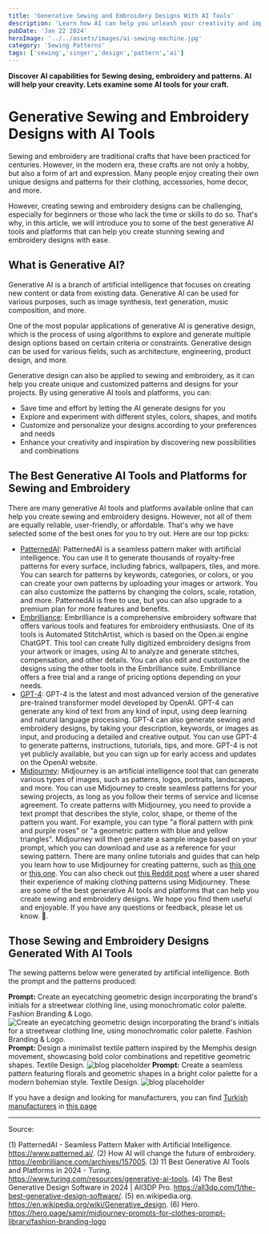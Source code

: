 ```yaml
---
title: 'Generative Sewing and Embroidery Designs With AI Tools'
description: 'Learn how AI can help you unleash your creativity and improve your sewing skills. In this page, you will discover some AI tools that can assist you with designing, embroidering, and patterning your projects. Whether you want to create unique designs, generate realistic embroidery, or optimize your patterns, AI can help you achieve your goals. Explore the AI capabilities for sewing and find out how to use them for your craft.'
pubDate: 'Jan 22 2024'
heroImage: '../../assets/images/ai-sewing-machine.jpg'
category: 'Sewing Patterns'
tags: ['sewing','singer','design','pattern','ai']
---
```


**Discover AI capabilities for Sewing desing, embroidery and patterns. AI will help your creavity. Lets examine some AI tools for your craft.**

# Generative Sewing and Embroidery Designs with AI Tools

Sewing and embroidery are traditional crafts that have been practiced for centuries. However, in the modern era, these crafts are not only a hobby, but also a form of art and expression. Many people enjoy creating their own unique designs and patterns for their clothing, accessories, home decor, and more.

However, creating sewing and embroidery designs can be challenging, especially for beginners or those who lack the time or skills to do so. That's why, in this article, we will introduce you to some of the best generative AI tools and platforms that can help you create stunning sewing and embroidery designs with ease.

## What is Generative AI?

Generative AI is a branch of artificial intelligence that focuses on creating new content or data from existing data. Generative AI can be used for various purposes, such as image synthesis, text generation, music composition, and more.

One of the most popular applications of generative AI is generative design, which is the process of using algorithms to explore and generate multiple design options based on certain criteria or constraints. Generative design can be used for various fields, such as architecture, engineering, product design, and more.

Generative design can also be applied to sewing and embroidery, as it can help you create unique and customized patterns and designs for your projects. By using generative AI tools and platforms, you can:

- Save time and effort by letting the AI generate designs for you
- Explore and experiment with different styles, colors, shapes, and motifs
- Customize and personalize your designs according to your preferences and needs
- Enhance your creativity and inspiration by discovering new possibilities and combinations

## The Best Generative AI Tools and Platforms for Sewing and Embroidery

There are many generative AI tools and platforms available online that can help you create sewing and embroidery designs. However, not all of them are equally reliable, user-friendly, or affordable. That's why we have selected some of the best ones for you to try out. Here are our top picks:

- [PatternedAI](https://www.patterned.ai/): PatternedAI is a seamless pattern maker with artificial intelligence. You can use it to generate thousands of royalty-free patterns for every surface, including fabrics, wallpapers, tiles, and more. You can search for patterns by keywords, categories, or colors, or you can create your own patterns by uploading your images or artwork. You can also customize the patterns by changing the colors, scale, rotation, and more. PatternedAI is free to use, but you can also upgrade to a premium plan for more features and benefits.
- [Embrilliance](https://embrilliance.com): Embrilliance is a comprehensive embroidery software that offers various tools and features for embroidery enthusiasts. One of its tools is Automated StitchArtist, which is based on the Open.ai engine ChatGPT. This tool can create fully digitized embroidery designs from your artwork or images, using AI to analyze and generate stitches, compensation, and other details. You can also edit and customize the designs using the other tools in the Embrilliance suite. Embrilliance offers a free trial and a range of pricing options depending on your needs.
- [GPT-4](https://chat.openai.com): GPT-4 is the latest and most advanced version of the generative pre-trained transformer model developed by OpenAI. GPT-4 can generate any kind of text from any kind of input, using deep learning and natural language processing. GPT-4 can also generate sewing and embroidery designs, by taking your description, keywords, or images as input, and producing a detailed and creative output. You can use GPT-4 to generate patterns, instructions, tutorials, tips, and more. GPT-4 is not yet publicly available, but you can sign up for early access and updates on the OpenAI website.
- [Midjourney](https://www.midjourney.com): Midjourney is an artificial intelligence tool that can generate various types of images, such as patterns, logos, portraits, landscapes, and more. You can use Midjourney to create seamless patterns for your sewing projects, as long as you follow their terms of service and license agreement.
To create patterns with Midjourney, you need to provide a text prompt that describes the style, color, shape, or theme of the pattern you want. For example, you can type "a floral pattern with pink and purple roses" or "a geometric pattern with blue and yellow triangles". Midjourney will then generate a sample image based on your prompt, which you can download and use as a reference for your sewing pattern.
There are many online tutorials and guides that can help you learn how to use Midjourney for creating patterns, such as [this one](https://www.youtube.com/watch?v=AIoab0gc_is) or [this one](https://www.youtube.com/watch?v=AIoab0gc_is). You can also check out [this Reddit post](https://www.reddit.com/r/midjourney/comments/ywj1vj/making_clothing_patterns_using_midjourney/) where a user shared their experience of making clothing patterns using Midjourney.
These are some of the best generative AI tools and platforms that can help you create sewing and embroidery designs. We hope you find them useful and enjoyable. If you have any questions or feedback, please let us know. 🙌.

## Those Sewing and Embroidery Designs Generated With AI Tools
The sewing patterns below were generated by artificial intelligence. Both the prompt and the patterns produced:

**Prompt:** Create an eyecatching geometric design incorporating the brand's initials for a streetwear clothing line, using monochromatic color palette. Fashion Branding & Logo.
![Create an eyecatching geometric design incorporating the brand's initials for a streetwear clothing line, using monochromatic color palette. Fashion Branding & Logo.](src/assets/images/eyecatching-geometric-design.webp)
**Prompt:** Design a minimalist textile pattern inspired by the Memphis design movement, showcasing bold color combinations and repetitive geometric shapes. Textile Design.
![blog placeholder](src/assets/images/repetitive-geometric-shapes.webp)
**Prompt:** Create a seamless pattern featuring florals and geometric shapes in a bright color palette for a modern bohemian style. Textile Design.
![blog placeholder](src/assets/images/seamless-pattern-featuring-florals-and-geometric-shapes.webp)

If you have a design and looking for manufacturers, you can find [Turkish manufacturers](http://localhost:4321/post/turkish-textile-fabrics-manufacturers/) in [this page](http://localhost:4321/post/turkish-textile-fabrics-manufacturers/)

-------------------------------------------------

Source:

(1) PatternedAI - Seamless Pattern Maker with Artificial Intelligence. https://www.patterned.ai/.
(2) How AI will change the future of embroidery. https://embrilliance.com/archives/157005.
(3) 11 Best Generative AI Tools and Platforms in 2024 - Turing. https://www.turing.com/resources/generative-ai-tools.
(4) The Best Generative Design Software in 2024 | All3DP Pro. https://all3dp.com/1/the-best-generative-design-software/.
(5) en.wikipedia.org. https://en.wikipedia.org/wiki/Generative_design.
(6) Hero. https://hero.page/samir/midjourney-prompts-for-clothes-prompt-library/fashion-branding-logo